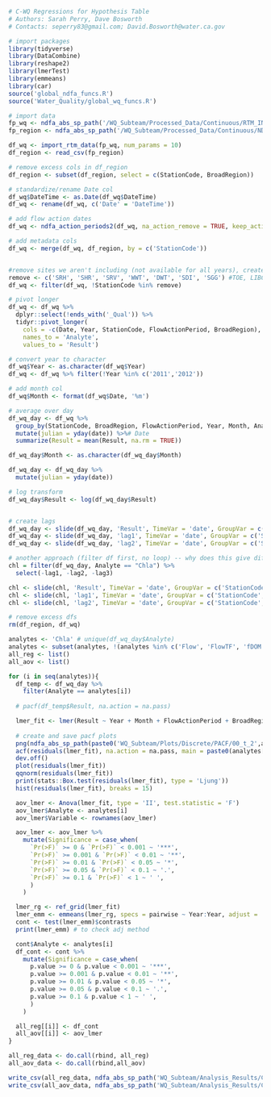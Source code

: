 ```r
# C-WQ Regressions for Hypothesis Table
# Authors: Sarah Perry, Dave Bosworth
# Contacts: seperry83@gmail.com; David.Bosworth@water.ca.gov
```

```r
# import packages
library(tidyverse)
library(DataCombine)
library(reshape2)
library(lmerTest)
library(emmeans)
library(car)
source('global_ndfa_funcs.R')
source('Water_Quality/global_wq_funcs.R')

# import data
fp_wq <- ndfa_abs_sp_path('/WQ_Subteam/Processed_Data/Continuous/RTM_INPUT_all_2021-04-20.csv')
fp_region <- ndfa_abs_sp_path('/WQ_Subteam/Processed_Data/Continuous/NDFA_Cont_WQ_Stations.csv')

df_wq <- import_rtm_data(fp_wq, num_params = 10)
df_region <- read_csv(fp_region)

# remove excess cols in df_region
df_region <- subset(df_region, select = c(StationCode, BroadRegion))

# standardize/rename Date col
df_wq$DateTime <- as.Date(df_wq$DateTime)
df_wq <- rename(df_wq, c('Date' = 'DateTime'))

# add flow action dates
df_wq <- ndfa_action_periods2(df_wq, na_action_remove = TRUE, keep_action_dates = FALSE)

# add metadata cols
df_wq <- merge(df_wq, df_region, by = c('StationCode')) 


#remove sites we aren't including (not available for all years), create a column for year
remove <- c('SRH', 'SHR', 'SRV', 'WWT', 'DWT', 'SDI', 'SGG') #TOE, LIBCUT
df_wq <- filter(df_wq, !StationCode %in% remove)

# pivot longer
df_wq <- df_wq %>% 
  dplyr::select(!ends_with('_Qual')) %>% 
  tidyr::pivot_longer(
    cols = -c(Date, Year, StationCode, FlowActionPeriod, BroadRegion),
    names_to = 'Analyte',
    values_to = 'Result')

# convert year to character
df_wq$Year <- as.character(df_wq$Year)
df_wq <- df_wq %>% filter(!Year %in% c('2011','2012'))

# add month col
df_wq$Month <- format(df_wq$Date, '%m')

# average over day
df_wq_day <- df_wq %>%
  group_by(StationCode, BroadRegion, FlowActionPeriod, Year, Month, Analyte, Day = day(Date), DayMonYear = paste(Day, Month, Year), date = as.Date(DayMonYear, '%d %m %Y')) %>%
  mutate(julian = yday(date)) %>%# Date
  summarize(Result = mean(Result, na.rm = TRUE))

df_wq_day$Month <- as.character(df_wq_day$Month)

df_wq_day <- df_wq_day %>%
  mutate(julian = yday(date))

# log transform
df_wq_day$Result <- log(df_wq_day$Result)


# create lags
df_wq_day <- slide(df_wq_day, 'Result', TimeVar = 'date', GroupVar = c('StationCode','Analyte','Year'), NewVar = 'lag1', slideBy = -1)
df_wq_day <- slide(df_wq_day, 'lag1', TimeVar = 'date', GroupVar = c('StationCode','Analyte','Year'), NewVar = 'lag2', slideBy = -1)
df_wq_day <- slide(df_wq_day, 'lag2', TimeVar = 'date', GroupVar = c('StationCode','Analyte','Year'), NewVar = 'lag3', slideBy = -1)

# another approach (filter df first, no loop) -- why does this give dif results for only some of the lag terms?
chl = filter(df_wq_day, Analyte == "Chla") %>%
  select(-lag1, -lag2, -lag3)

chl <- slide(chl, 'Result', TimeVar = 'date', GroupVar = c('StationCode','Analyte','Year'), NewVar = 'lag1', slideBy = -1)
chl <- slide(chl, 'lag1', TimeVar = 'date', GroupVar = c('StationCode','Analyte','Year'), NewVar = 'lag2', slideBy = -1)
chl <- slide(chl, 'lag2', TimeVar = 'date', GroupVar = c('StationCode','Analyte','Year'), NewVar = 'lag3', slideBy = -1)

# remove excess dfs
rm(df_region, df_wq)
```

```r
analytes <- 'Chla' # unique(df_wq_day$Analyte)
analytes <- subset(analytes, !(analytes %in% c('Flow', 'FlowTF', 'fDOM')))
all_reg <- list()
all_aov <- list()

for (i in seq(analytes)){
  df_temp <- df_wq_day %>%
    filter(Analyte == analytes[i])
  
  # pacf(df_temp$Result, na.action = na.pass)

  lmer_fit <- lmer(Result ~ Year + Month + FlowActionPeriod + BroadRegion + lag1 + lag2 + (1|StationCode), data = chl)
  
  # create and save pacf plots
  png(ndfa_abs_sp_path(paste0('WQ_Subteam/Plots/Discrete/PACF/00_t_2',analytes[i],'_rand3.png')))
  acf(residuals(lmer_fit), na.action = na.pass, main = paste0(analytes[i],' - rand3'))
  dev.off()
  plot(residuals(lmer_fit))
  qqnorm(residuals(lmer_fit))
  print(stats::Box.test(residuals(lmer_fit), type = 'Ljung'))
  hist(residuals(lmer_fit), breaks = 15)

  aov_lmer <- Anova(lmer_fit, type = 'II', test.statistic = 'F')
  aov_lmer$Analyte <- analytes[i]
  aov_lmer$Variable <- rownames(aov_lmer)

  aov_lmer <- aov_lmer %>%
    mutate(Significance = case_when(
      `Pr(>F)` >= 0 & `Pr(>F)` < 0.001 ~ '***',
      `Pr(>F)` >= 0.001 & `Pr(>F)` < 0.01 ~ '**',
      `Pr(>F)` >= 0.01 & `Pr(>F)` < 0.05 ~ '*',
      `Pr(>F)` >= 0.05 & `Pr(>F)` < 0.1 ~ '.',
      `Pr(>F)` >= 0.1 & `Pr(>F)` < 1 ~ ' ',
      )
    )

  lmer_rg <- ref_grid(lmer_fit)
  lmer_emm <- emmeans(lmer_rg, specs = pairwise ~ Year:Year, adjust = 'sidak') # manually change the pairs cause I'm lazy
  cont <- test(lmer_emm)$contrasts
  print(lmer_emm) # to check adj method

  cont$Analyte <- analytes[i]
  df_cont <- cont %>%
    mutate(Significance = case_when(
      p.value >= 0 & p.value < 0.001 ~ '***',
      p.value >= 0.001 & p.value < 0.01 ~ '**',
      p.value >= 0.01 & p.value < 0.05 ~ '*',
      p.value >= 0.05 & p.value < 0.1 ~ '.',
      p.value >= 0.1 & p.value < 1 ~ ' ',
      )
    )

  all_reg[[i]] <- df_cont
  all_aov[[i]] <- aov_lmer
}

all_reg_data <- do.call(rbind, all_reg)
all_aov_data <- do.call(rbind,all_aov)

write_csv(all_reg_data, ndfa_abs_sp_path('WQ_Subteam/Analysis_Results/CWQ/cwq_emmeans_year_noSDI_0.csv'))
write_csv(all_aov_data, ndfa_abs_sp_path('WQ_Subteam/Analysis_Results/CWQ/1_cwq_aov_noSDI_0.csv'))
```


